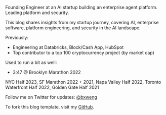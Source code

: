 
Founding Engineer at an AI startup building an enterprise agent platform. Leading platform and security.

This blog shares insights from my startup journey, covering AI, enterprise software, platform engineering, and security in the AI landscape.

Previously:
- Engineering at Databricks, Block/Cash App, HubSpot
- Top contributor to a top 100 cryptocurrency project (by market cap)

Used to run a bit as well:
- 3:47 @ Brooklyn Marathon 2022

NYC Half 2023, SF Marathon 2022 + 2021, Napa Valley Half 2022, Toronto Waterfront Half 2022, Golden Gate Half 2021


Follow me on Twitter for updates: <a href="https://x.com/bxweng" target="_blank" rel="noopener noreferrer">@bxweng</a>

To fork this blog template, visit my [GitHub](https://github.com/BrandonWeng/personal-blog).
